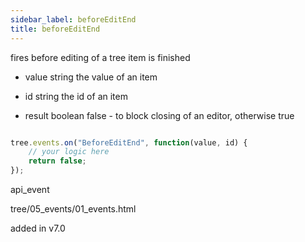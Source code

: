 ```yaml
---
sidebar_label: beforeEditEnd
title: beforeEditEnd
---
```



          


<Short>
 fires before editing of a tree item is finished


</Short>


 

- value     string  the value of an item
- id        string  the id of an item


- result	boolean		false - to block closing of an editor, otherwise true


~~~js

tree.events.on("BeforeEditEnd", function(value, id) {
    // your logic here
    return false;
});


~~~
 api_event

<Descr>



</Descr>


 tree/05_events/01_events.html

 added in v7.0

